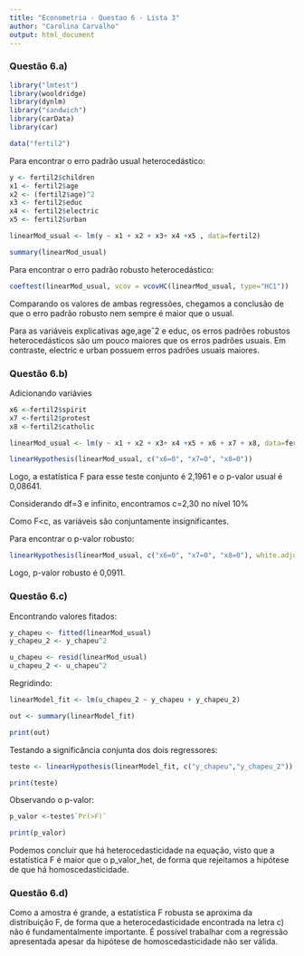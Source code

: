 ```yaml
---
title: "Econometria - Questao 6 - Lista 3"
author: "Carolina Carvalho"
output: html_document
---
```

  
### Questão 6.a)
  
```r
library("lmtest")
library(wooldridge)
library(dynlm)
library("sandwich")
library(carData)
library(car)

data("fertil2")
```
Para encontrar o erro padrão usual heterocedástico:
```r

y <- fertil2$children
x1 <- fertil2$age
x2 <- (fertil2$age)^2
x3 <- fertil2$educ
x4 <- fertil2$electric
x5 <- fertil2$urban

linearMod_usual <- lm(y ~ x1 + x2 + x3+ x4 +x5 , data=fertil2)

summary(linearMod_usual)
```

Para encontrar o erro padrão robusto heterocedástico:
```r

coeftest(linearMod_usual, vcov = vcovHC(linearMod_usual, type="HC1"))

```
Comparando os valores de ambas regressões, chegamos a conclusão de que o erro padrão robusto nem sempre é maior que o usual.

Para as variáveis explicativas age,ageˆ2 e educ, os erros padrões robustos heterocedásticos são um pouco maiores que os erros padrões usuais. Em contraste, electric e urban possuem erros padrões usuais maiores.

### Questão 6.b)
Adicionando variávies
```r
x6 <-fertil2$spirit 
x7 <-fertil2$protest 
x8 <-fertil2$catholic 

linearMod_usual <- lm(y ~ x1 + x2 + x3+ x4 +x5 + x6 + x7 + x8, data=fertil2)

linearHypothesis(linearMod_usual, c("x6=0", "x7=0", "x8=0"))

```
Logo, a estatística F para esse teste conjunto é  2,1961 e o p-valor usual é 0,08641. 

Considerando df=3 e infinito, encontramos c=2,30 no nível 10%

Como F<c, as variáveis são conjuntamente insignificantes.

Para encontrar o p-valor robusto:
```r
linearHypothesis(linearMod_usual, c("x6=0", "x7=0", "x8=0"), white.adjust = "hc1")
```
Logo, p-valor robusto é 0,0911.

### Questão 6.c)

Encontrando valores fitados:
```r
y_chapeu <- fitted(linearMod_usual)
y_chapeu_2 <- y_chapeu^2

u_chapeu <- resid(linearMod_usual)
u_chapeu_2 <- u_chapeu^2
```

Regridindo:
```r
linearModel_fit <- lm(u_chapeu_2 ~ y_chapeu + y_chapeu_2)

out <- summary(linearModel_fit)

print(out)
```

Testando a significância conjunta dos dois regressores: 
```r
teste <- linearHypothesis(linearModel_fit, c("y_chapeu","y_chapeu_2"))

print(teste)
```
Observando o p-valor:
```r
p_valor <-teste$`Pr(>F)`

print(p_valor)
```
Podemos concluir que há heterocedasticidade na equação, visto que a estatística F é maior que o p_valor_het, de forma que rejeitamos a hipótese de que há homoscedasticidade.

### Questão 6.d)

Como a amostra é grande, a estatística F robusta se aproxima da distribuição F, de forma que a heterocedasticidade encontrada na letra c) não é fundamentalmente importante. É possível trabalhar com a regressão apresentada apesar da hipótese de homoscedasticidade não ser válida.




